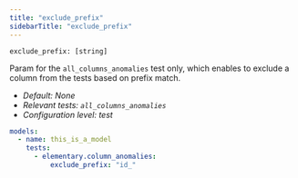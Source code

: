 ```yaml
---
title: "exclude_prefix"
sidebarTitle: "exclude_prefix"
---
```


`exclude_prefix: [string]`

Param for the `all_columns_anomalies` test only, which enables to exclude a column from the tests based on prefix match.

- _Default: None_
- _Relevant tests: `all_columns_anomalies`_
- _Configuration level: test_

<RequestExample>

```yml test
models:
  - name: this_is_a_model
    tests:
      - elementary.column_anomalies:
          exclude_prefix: "id_"
```

</RequestExample>
